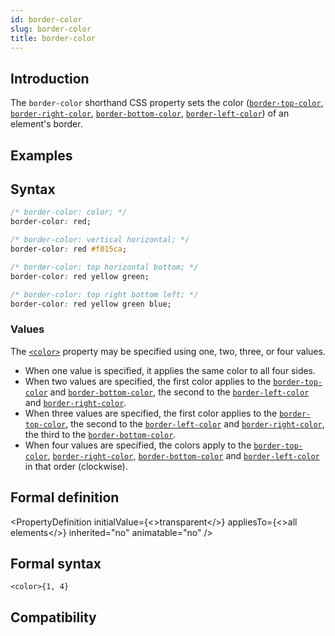 ```yaml
---
id: border-color
slug: border-color
title: border-color
---
```


## Introduction

The `border-color` shorthand CSS property sets the color ([`border-top-color`](./border-top-color.mdx), [`border-right-color`](./border-right-color.mdx), [`border-bottom-color`](./border-bottom-color.mdx), [`border-left-color`](./border-left-color.mdx)) of an element's border.

## Examples


<Go
  example="css-api"
  defaultFile="src/border-color/App.tsx"
  img="https://lf-lynx.tiktok-cdns.com/obj/lynx-artifacts-oss-sg/lynx-website/assets/doc/css/border-color.jpg"
  defaultEntryFile="dist/border-color.lynx.bundle"
  entry="src/border-color"
/>

## Syntax

```css
/* border-color: color; */
border-color: red;

/* border-color: vertical horizontal; */
border-color: red #f015ca;

/* border-color: top horizontal bottom; */
border-color: red yellow green;

/* border-color: top right bottom left; */
border-color: red yellow green blue;
```

### Values

The [`<color>`](api/css/data-type/color.mdx) property may be specified using one, two, three, or four values.

- When one value is specified, it applies the same color to all four sides.
- When two values are specified, the first color applies to the [`border-top-color`](./border-top-color.mdx) and [`border-bottom-color`](./border-bottom-color.mdx), the second to the [`border-left-color`](./border-left-color.mdx) and [`border-right-color`](./border-right-color.mdx).
- When three values are specified, the first color applies to the [`border-top-color`](./border-top-color.mdx), the second to the [`border-left-color`](./border-left-color.mdx) and [`border-right-color`](./border-right-color.mdx), the third to the [`border-bottom-color`](./border-bottom-color.mdx).
- When four values are specified, the colors apply to the [`border-top-color`](./border-top-color.mdx), [`border-right-color`](./border-right-color.mdx), [`border-bottom-color`](./border-bottom-color.mdx) and [`border-left-color`](./border-left-color.mdx) in that order (clockwise).

## Formal definition


<PropertyDefinition
  initialValue={<>transparent</>}
  appliesTo={<>all elements</>}
  inherited="no"
  animatable="no"
/>

## Formal syntax

```
<color>{1, 4}
```

## Compatibility


<LegacyCompatTable metadata="css/properties/border-color" />
